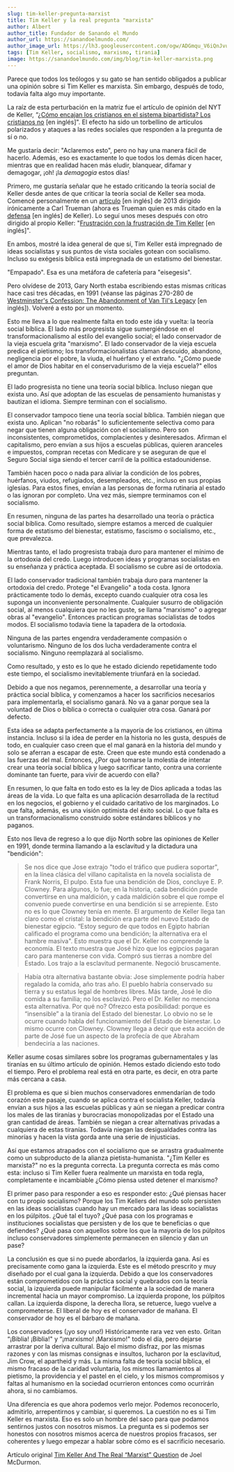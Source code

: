 ```yaml
---
slug: tim-keller-pregunta-marxist
title: Tim Keller y la real pregunta "marxista"
author: Albert
author_title: Fundador de Sanando el Mundo
author_url: https://sanandoelmundo.com/
author_image_url: https://lh3.googleusercontent.com/ogw/ADGmqu_V6iQnJvuIOUFQJ8ebZQW6vvBd8lk0fipmF92Z
tags: [Tim Keller, socialismo, marxismo, tirania]
image: https://sanandoelmundo.com/img/blog/tim-keller-marxista.png
---
```



<Redirect to="/articles/tim-keller-y-la-real-pregunta-marxista" />

Parece que todos los teólogos y su gato se han sentido obligados a publicar una opinión sobre si Tim Keller es marxista. Sin embargo, después de todo, todavía falta algo muy importante.

La raíz de esta perturbación en la matriz fue el artículo de opinión del NYT de Keller, “[¿Cómo encajan los cristianos en el sistema bipartidista? Los cristianos no](https://www.nytimes.com/2018/09/29/opinion/sunday/christians-politics-belief.html) [en inglés]". El efecto ha sido un torbellino de artículos polarizados y ataques a las redes sociales que responden a la pregunta de sí o no.

<!--truncate-->

Me gustaría decir: "Aclaremos esto", pero no hay una manera fácil de hacerlo. Además, eso es exactamente lo que todos los demás dicen hacer, mientras que en realidad hacen más eludir, blanquear, difamar y demagogar, ¡oh! ¡la _demagogia_ estos días!

Primero, me gustaría señalar que he estado criticando la teoría social de Keller desde antes de que criticar la teoría social de Keller sea moda. Comencé personalmente en un [artículo](https://www.lambsreign.com/mcdurmon/trueman-on-transformation-sounds-sincere) [en inglés] de 2013 dirigido irónicamente a Carl Trueman (ahora es Trueman quien es más citado en la [defensa](https://www.whitehorseinn.org/2018/10/the-mod-is-tim-keller-a-marxist/) [en inglés] de Keller). Lo seguí unos meses después con otro dirigido al propio Keller: "[Frustración con la frustración de Tim Keller](https://www.lambsreign.com/mcdurmon/frustration-with-tim-kellers-frustration) [en inglés]".

En ambos, mostré la idea general de que sí, Tim Keller está impregnado de ideas socialistas y sus puntos de vista sociales gotean con socialismo. Incluso su exégesis bíblica está impregnada de un estatismo del bienestar.

"Empapado". Esa es una metáfora de cafetería para "eisegesis".

Pero olvídese de 2013, Gary North estaba escribiendo estas mismas críticas hace casi tres décadas, en 1991 (véanse las páginas 270-280 de [Westminster's Confession: The Abandonment of Van Til's Legacy](http://www.garynorth.com/freebooks/docs/pdf/westministers_confession.pdf) [en inglés]). Volveré a esto por un momento.

Esto me lleva a lo que realmente falta en todo este ida y vuelta: la teoría social bíblica. El lado más progresista sigue sumergiéndose en el transformacionalismo al estilo del evangelio social; el lado conservador de la vieja escuela grita "marxismo". El lado conservador de la vieja escuela predica el pietismo; los transformacionalistas claman descuido, abandono, negligencia por el pobre, la viuda, el huérfano y el extraño. "¿Cómo puede el amor de Dios habitar en el conservadurismo de la vieja escuela?" ellos preguntan.

El lado progresista no tiene una teoría social bíblica. Incluso niegan que exista uno. Así que adoptan de las escuelas de pensamiento humanistas y bautizan el idioma. Siempre terminan con el socialismo.

El conservador tampoco tiene una teoría social bíblica. También niegan que exista uno. Aplican "no robarás" lo suficientemente selectiva como para negar que tienen alguna obligación con el socialismo. Pero son inconsistentes, comprometidos, complacientes y desinteresados. Afirman el capitalismo, pero envían a sus hijos a escuelas públicas, quieren aranceles e impuestos, compran recetas con Medicare y se aseguran de que el Seguro Social siga siendo el tercer carril de la política estadounidense.

También hacen poco o nada para aliviar la condición de los pobres, huérfanos, viudos, refugiados, desempleados, etc., incluso en sus propias iglesias. Para estos fines, envían a las personas de forma rutinaria al estado o las ignoran por completo. Una vez más, siempre terminamos con el socialismo.

En resumen, ninguna de las partes ha desarrollado una teoría o práctica social bíblica. Como resultado, siempre estamos a merced de cualquier forma de estatismo del bienestar, estatismo, fascismo o socialismo, etc., que prevalezca.

Mientras tanto, el lado progresista trabaja duro para mantener el mínimo de la ortodoxia del credo. Luego introducen ideas y programas socialistas en su enseñanza y práctica aceptada. El socialismo se cubre así de ortodoxia.

El lado conservador tradicional también trabaja duro para mantener la ortodoxia del credo. Protege "el Evangelio" a toda costa. Ignora prácticamente todo lo demás, excepto cuando cualquier otra cosa les suponga un inconveniente personalmente. Cualquier susurro de obligación social, al menos cualquiera que no les guste, se llama "marxismo" o agregar obras al "evangelio". Entonces practican programas socialistas de todos modos. El socialismo todavía tiene la tapadera de la ortodoxia.

Ninguna de las partes engendra verdaderamente compasión o voluntarismo. Ninguno de los dos lucha verdaderamente contra el socialismo. Ninguno reemplazará al socialismo.

Como resultado, y esto es lo que he estado diciendo repetidamente todo este tiempo, el socialismo inevitablemente triunfará en la sociedad.

Debido a que nos negamos, perennemente, a desarrollar una teoría y práctica social bíblica, y comenzamos a hacer los sacrificios necesarios para implementarla, el socialismo ganará. No va a ganar porque sea la voluntad de Dios o bíblica o correcta o cualquier otra cosa. Ganará por defecto.

Esta idea se adapta perfectamente a la mayoría de los cristianos, en última instancia. Incluso si la idea de perder en la historia no les gusta, después de todo, en cualquier caso creen que el mal ganará en la historia del mundo y solo se aferran a escapar de este. Creen que este mundo está condenado a las fuerzas del mal. Entonces, ¿Por qué tomarse la molestia de intentar crear una teoría social bíblica y luego sacrificar tanto, contra una corriente dominante tan fuerte, para vivir de acuerdo con ella?

En resumen, lo que falta en todo esto es la ley de Dios aplicada a todas las áreas de la vida. Lo que falta es una aplicación desarrollada de la rectitud en los negocios, el gobierno y el cuidado caritativo de los marginados. Lo que falta, además, es una visión optimista del éxito social. Lo que falta es un transformacionalismo construido sobre estándares bíblicos y no paganos.

Esto nos lleva de regreso a lo que dijo North sobre las opiniones de Keller en 1991, donde termina llamando a la esclavitud y la dictadura una "bendición":


> Se nos dice que Jose extrajo "todo el tráfico que pudiera soportar", en la línea clásica del villano capitalista en la novela socialista de Frank Norris, El pulpo. Esta fue una bendición de Dios, concluye E. P. Clowney. Para algunos, lo fue; en la historia, cada bendición puede convertirse en una maldición, y cada maldición sobre el que rompe el convenio puede convertirse en una bendición si se arrepiente. Esto no es lo que Clowney tenía en mente. El argumento de Keller llega tan claro como el cristal: la bendición era parte del nuevo Estado de bienestar egipcio. “Estoy seguro de que todos en Egipto habrían calificado el programa como una bendición; la alternativa era el hambre masiva". Esto muestra que el Dr. Keller no comprende la economía. El texto muestra que José hizo que los egipcios pagaran caro para mantenerse con vida. Compró sus tierras a nombre del Estado. Los trajo a la esclavitud permanente. Negoció bruscamente.


> Había otra alternativa bastante obvia: Jose simplemente podría haber regalado la comida, año tras año. El pueblo habría conservado su tierra y su estatus legal de hombres libres. Más tarde, José le dio comida a su familia; no los esclavizó. Pero el Dr. Keller no menciona esta alternativa. Por qué no? Ofrezco esta posibilidad: porque es “insensible” a la tiranía del Estado del bienestar. Lo obvio no se le ocurre cuando habla del funcionamiento del Estado de bienestar. Lo mismo ocurre con Clowney. Clowney llega a decir que esta acción de parte de José fue un aspecto de la profecía de que Abraham bendeciría a las naciones.

Keller asume cosas similares sobre los programas gubernamentales y las tiranías en su último artículo de opinión. Hemos estado diciendo esto todo el tiempo. Pero el problema real está en otra parte, es decir, en otra parte más cercana a casa.

El problema es que si bien muchos conservadores enmendarían de todo corazón este pasaje, cuando se aplica contra el socialista Keller, todavía envían a sus hijos a las escuelas públicas y aún se niegan a predicar contra los males de las tiranías y burocracias monopolizadas por el Estado una gran cantidad de áreas. También se niegan a crear alternativas privadas a cualquiera de estas tiranías. Todavía niegan las desigualdades contra las minorías y hacen la vista gorda ante una serie de injusticias.

Así que estamos atrapados con el socialismo que se arrastra gradualmente como un subproducto de la alianza pietista-humanista. "¿Tim Keller es marxista?" no es la pregunta correcta. La pregunta correcta es más como esta: incluso si Tim Keller fuera realmente un marxista en toda regla, completamente e incambiable ¿Cómo piensa usted detener el marxismo?

El primer paso para responder a eso es responder esto: ¿Qué piensas hacer con tu propio socialismo? Porque los Tim Kellers del mundo solo persisten en las ideas socialistas cuando hay un mercado para las ideas socialistas en los púlpitos. ¿Qué tal el tuyo? ¿Qué pasa con los programas e instituciones socialistas que persisten y de los que te beneficias o que defiendes? ¿Qué pasa con aquellos sobre los que la mayoría de los púlpitos incluso conservadores simplemente permanecen en silencio y dan un pase?

La conclusión es que si no puede abordarlos, la izquierda gana. Así es precisamente como gana la izquierda. Este es el método prescrito y muy diseñado por el cual gana la izquierda. Debido a que los conservadores están comprometidos con la práctica social y quebrados con la teoría social, la izquierda puede manipular fácilmente a la sociedad de manera incremental hacia un mayor compromiso. La izquierda propone, los púlpitos callan. La izquierda dispone, la derecha llora, se retuerce, luego vuelve a comprometerse. El liberal de hoy es el conservador de mañana. El conservador de hoy es el bárbaro de mañana.

Los conservadores (¡yo soy uno!) Históricamente rara vez ven esto. Gritan “¡Biblia! ¡Biblia!" y “¡marxismo! ¡Marxismo!" todo el día, pero dejarse arrastrar por la deriva cultural. Bajo el mismo disfraz, por las mismas razones y con las mismas consignas e insultos, lucharon por la esclavitud, Jim Crow, el apartheid y más. La misma falta de teoría social bíblica, el mismo fracaso de la caridad voluntaria, los mismos llamamientos al pietismo, la providencia y el pastel en el cielo, y los mismos compromisos y faltas al humanismo en la sociedad ocurrieron entonces como ocurrirán ahora, si no cambiamos.

Una diferencia es que ahora podemos verlo mejor. Podemos reconocerlo, admitirlo, arrepentirnos y cambiar, si queremos. La cuestión no es si Tim Keller es marxista. Eso es solo un hombre del saco para que podamos sentirnos justos con nosotros mismos. La pregunta es si podemos ser honestos con nosotros mismos acerca de nuestros propios fracasos, ser coherentes y luego empezar a hablar sobre cómo es el sacrificio necesario.

<div className="alert alert--secondary" role="info">
  Artículo original <a href="https://www.lambsreign.com/mcdurmon/tim-keller-marxist-question?rq=keller">Tim Keller And The Real “Marxist” Question</a> de Joel McDurmon.
</div>